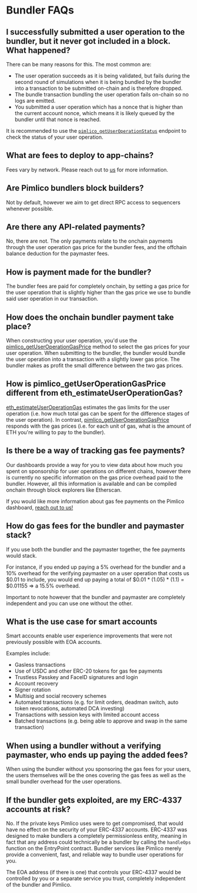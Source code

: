 # Bundler FAQs

## I successfully submitted a user operation to the bundler, but it never got included in a block. What happened?
There can be many reasons for this. The most common are:
- The user operation succeeds as it is being validated, but fails during the second round of simulations when it is being bundled by the bundler into a transaction to be submitted on-chain and is therefore dropped.
- The bundle transaction bundling the user operation fails on-chain so no logs are emitted.
- You submitted a user operation which has a nonce that is higher than the current account nonce, which means it is likely queued by the bundler until that nonce is reached.

It is recommended to use the [`pimlico_getUserOperationStatus`](/infra/bundler/endpoints/pimlico_getUserOperationStatus) endpoint to check the status of your user operation.

## What are fees to deploy to app-chains?
Fees vary by network. Please reach out to [us](https://t.me/kristofgazso) for more information.

## Are Pimlico bundlers block builders?

Not by default, however we aim to get direct RPC access to sequencers whenever possible.

## Are there any API-related payments?

No, there are not. The only payments relate to the onchain payments through the user operation gas price for the bundler fees, and the offchain balance deduction for the paymaster fees.

## How is payment made for the bundler?

The bundler fees are paid for completely onchain, by setting a gas price for the user operation that is slightly higher than the gas price we use to bundle said user operation in our transaction.

## How does the onchain bundler payment take place?

When constructing your user operation, you'd use the [pimlico_getUserOperationGasPrice](/infra/bundler/endpoints/pimlico_getUserOperationGasPrice) method to select the gas prices for your user operation. When submitting to the bundler, the bundler would bundle the user operation into a transaction with a slightly lower gas price. The bundler makes as profit the small difference between the two gas prices.

## How is pimlico_getUserOperationGasPrice different from eth_estimateUserOperationGas?

[eth_estimateUserOperationGas](/infra/bundler/endpoints/eth_estimateUserOperationGas) estimates the gas limits for the user operation (i.e. how much total gas can be spent for the difference stages of the user operation). In contrast, [pimlico_getUserOperationGasPrice](/infra/bundler/endpoints/pimlico_getUserOperationGasPrice) responds with the gas prices (i.e. for each unit of gas, what is the amount of ETH you're willing to pay to the bundler).

## Is there be a way of tracking gas fee payments?

Our dashboards provide a way for you to view data about how much you spent on sponsorship for user operations on different chains, however there is currently no specific information on the gas price overhead paid to the bundler. However, all this information is available and can be compiled onchain through block explorers like Etherscan.

If you would like more information about gas fee payments on the Pimlico dashboard, [reach out to us!](https://t.me/pimlicoHQ)

## How do gas fees for the bundler and paymaster stack?

If you use both the bundler and the paymaster together, the fee payments would stack.

For instance, if you ended up paying a 5% overhead for the bundler and a 10% overhead for the verifying paymaster on a user operation that costs us $0.01 to include, you would end up paying a total of $0.01 * (1.05) * (1.1) = $0.01155 => a 15.5% overhead. 

Important to note however that the bundler and paymaster are completely independent and you can use one without the other.

## What is the use case for smart accounts

Smart accounts enable user experience improvements that were not previously possible with EOA accounts.

Examples include:
- Gasless transactions
- Use of USDC and other ERC-20 tokens for gas fee payments
- Trustless Passkey and FaceID signatures and login
- Account recovery
- Signer rotation
- Multisig and social recovery schemes
- Automated transactions (e.g. for limit orders, deadman switch, auto token revocations, automated DCA investing)
- Transactions with session keys with limited account access
- Batched transactions (e.g. being able to approve and swap in the same transaction)

## When using a bundler without a verifying paymaster, who ends up paying the added fees?

When using the bundler without you sponsoring the gas fees for your users, the users themselves will be the ones covering the gas fees as well as the small bundler overhead for the user operations.

## If the bundler gets exploited, are my ERC-4337 accounts at risk?

No. If the private keys Pimlico uses were to get compromised, that would have no effect on the security of your ERC-4337 accounts. ERC-4337 was designed to make bundlers a completely permissionless entity, meaning in fact that any address could technically be a bundler by calling the `handleOps` function on the EntryPoint contract. Bundler services like Pimlico merely provide a convenient, fast, and reliable way to bundle user operations for you.

The EOA address (if there is one) that controls your ERC-4337 would be controlled by you or a separate service you trust, completely independent of the bundler and Pimlico. 